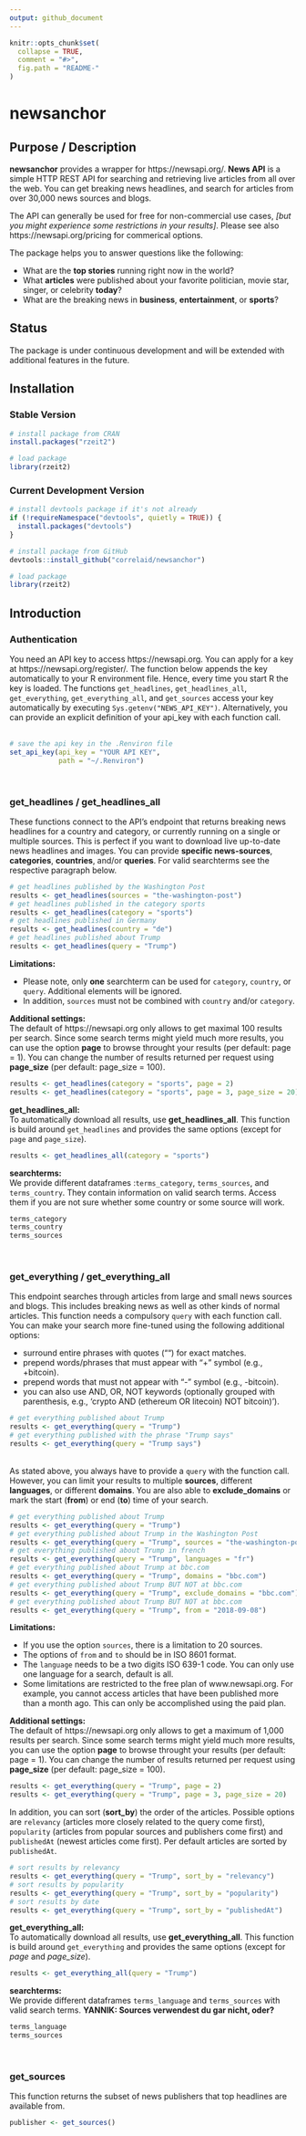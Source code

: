 ```yaml
---
output: github_document
---
```


<!-- README.md is generated from README.Rmd. Please edit that file -->

```r
knitr::opts_chunk$set(
  collapse = TRUE,
  comment = "#>",
  fig.path = "README-"
)
```

# newsanchor

## Purpose / Description

**newsanchor** provides a wrapper for https://newsapi.org/. **News API** is a simple HTTP REST API for searching and retrieving live articles from all over the web. You can get breaking news headlines, and search for articles from over 30,000 news sources and blogs.

The API can generally be used for free for non-commercial use cases, _[but you might experience some restrictions in your results]_. Please see also https://newsapi.org/pricing for commerical options. 

The package helps you to answer questions like the following:

- What are the **top stories** running right now in the world?
- What **articles** were published about your favorite politician, movie star, singer, or celebrity **today**?
- What are the breaking news in **business**, **entertainment**, or **sports**?

## Status

The package is under continuous development and will be extended with additional features in the future.

## Installation

### Stable Version

```r
# install package from CRAN
install.packages("rzeit2")

# load package
library(rzeit2)
```

### Current Development Version

```r
# install devtools package if it's not already
if (!requireNamespace("devtools", quietly = TRUE)) {
  install.packages("devtools")
}

# install package from GitHub
devtools::install_github("correlaid/newsanchor")

# load package
library(rzeit2)
```

## Introduction

### Authentication
You need an API key to access https://newsapi.org. You can apply for a key at https://newsapi.org/register/. The function below appends the key automatically to your R environment file. Hence, every time you start R the key is loaded. The functions `get_headlines`, `get_headlines_all`, `get_everything`, `get_everything_all`, and `get_sources` access your key automatically by executing `Sys.getenv("NEWS_API_KEY")`. Alternatively, you can provide an explicit definition of your api_key with each function call.<br><br>

```r
# save the api key in the .Renviron file
set_api_key(api_key = "YOUR API KEY", 
            path = "~/.Renviron")
```

<br>

### get_headlines / get_headlines_all
These functions connect to the API's endpoint that returns breaking news headlines for a country and category, or currently running on a single or multiple sources. This is perfect if you want to download live up-to-date news headlines and images. You can provide **specific news-sources**, **categories**, **countries**, and/or **queries**. For valid searchterms see the respective paragraph below.

```r
# get headlines published by the Washington Post
results <- get_headlines(sources = "the-washington-post")
# get headlines published in the category sports
results <- get_headlines(category = "sports")
# get headlines published in Germany
results <- get_headlines(country = "de")
# get headlines published about Trump
results <- get_headlines(query = "Trump")

```

**Limitations:** <br>

- Please note, only **one** searchterm can be used for `category`, `country`, or `query`. Additional elements will be ignored.
- In addition, `sources` must not be combined with `country` and/or `category`. <br>

**Additional settings:**<br>
The default of https://newsapi.org only allows to get maximal 100 results per search. Since some search terms might yield much more results, you can use the option **page** to browse throught your results (per default: page = 1). You can change the number of results returned per request using **page_size** (per default: page_size = 100). 

```r
results <- get_headlines(category = "sports", page = 2)
results <- get_headlines(category = "sports", page = 3, page_size = 20)
```

**get_headlines_all:**<br>
To automatically download all results, use **get_headlines_all**. This function is build around `get_headlines` and provides the same options (except for `page` and `page_size`). 

```r
results <- get_headlines_all(category = "sports")
```

**searchterms:**<br>
We provide different dataframes :`terms_category`, `terms_sources`, and `terms_country`. They contain information on valid search terms. Access them if you are not sure whether some country or some source will work.

```r
terms_category
terms_country
terms_sources
```








<br>


### get_everything / get_everything_all
This endpoint searches through articles from large and small news sources and blogs. This includes breaking news as well as other kinds of normal articles. This function needs a compulsory `query` with each function call. You can make your search more fine-tuned using the following additional options: <br>

- surround entire phrases with quotes ("") for exact matches. 
- prepend words/phrases that must appear with "+" symbol (e.g., +bitcoin). 
- prepend words that must not appear with "-" symbol (e.g., -bitcoin). 
- you can also use AND, OR, NOT keywords (optionally grouped with parenthesis, e.g., 'crypto AND (ethereum OR litecoin) NOT bitcoin)').

```r
# get everything published about Trump
results <- get_everything(query = "Trump")
# get everything published with the phrase "Trump says"
results <- get_everything(query = "Trump says")
```


<br> As stated above, you always have to provide a `query` with the function call. However, you can limit your results to multiple **sources**, different **languages**, or different **domains**. You are also able to **exclude_domains** or mark the start (**from**) or end (**to**) time of your search. 

```r
# get everything published about Trump
results <- get_everything(query = "Trump")
# get everything published about Trump in the Washington Post
results <- get_everything(query = "Trump", sources = "the-washington-post")
# get everything published about Trump in french
results <- get_everything(query = "Trump", languages = "fr")
# get everything published about Trump at bbc.com
results <- get_everything(query = "Trump", domains = "bbc.com")
# get everything published about Trump BUT NOT at bbc.com
results <- get_everything(query = "Trump", exclude_domains = "bbc.com")
# get everything published about Trump BUT NOT at bbc.com
results <- get_everything(query = "Trump", from = "2018-09-08")
```

**Limitations:** <br>

- If you use the option `sources`, there is a limitation to 20 sources. 
- The options of `from` and `to` should be in ISO 8601 format.
- The `language` needs to be a two digits ISO 639-1 code. You can only use one language for a search, default is all.
- Some limitations are restricted to the free plan of www.newsapi.org. For example, you cannot access articles that have been published more than a month ago. This can only be accomplished using the paid plan. 

**Additional settings:**<br>
The default of https://newsapi.org only allows to get a maximum of 1,000 results per search. Since some search terms might yield much more results, you can use the option **page** to browse throught your results (per default: page = 1). You can change the number of results returned per request using **page_size** (per default: page_size = 100). 

```r
results <- get_everything(query = "Trump", page = 2)
results <- get_everything(query = "Trump", page = 3, page_size = 20)
```

In addition, you can sort (**sort_by**) the order of the articles. Possible options are `relevancy` (articles more closely related to the query come first), `popularity` (articles from popular sources and publishers come first) and `publishedAt` (newest articles come first). Per default articles are sorted by `publishedAt`. 

```r
# sort results by relevancy
results <- get_everything(query = "Trump", sort_by = "relevancy")
# sort results by popularity
results <- get_everything(query = "Trump", sort_by = "popularity")
# sort results by date
results <- get_everything(query = "Trump", sort_by = "publishedAt")

```

**get_everything_all:**<br>
To automatically download all results, use **get_everything_all**. This function is build around `get_everything` and provides the same options (except for *page* and *page_size*). 

```r
results <- get_everything_all(query = "Trump")
```

**searchterms:**<br>
We provide different dataframes `terms_language` and `terms_sources` with valid search terms.
**YANNIK: Sources verwendest du gar nicht, oder?**
```r
terms_language
terms_sources
```


<br>

### get_sources
This function returns the subset of news publishers that top headlines are available from. 

```r
publisher <- get_sources()
```
<br>
